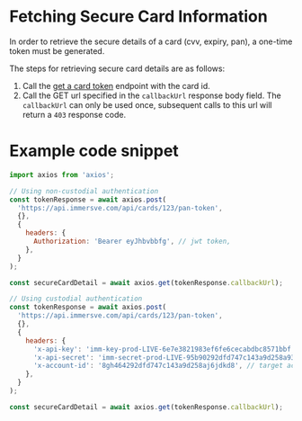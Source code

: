 
# Fetching Secure Card Information

In order to retrieve the secure details of a card (cvv, expiry, pan), a one-time token must be generated.

The steps for retrieving secure card details are as follows:

1. Call the [get a card token](/api-reference/get-a-card-token) endpoint with the card id.
2. Call the GET url specified in the `callbackUrl` response body field. The `callbackUrl` can only be used once, subsequent calls to this url will return a `403` response code.

# Example code snippet

<Tabs>
<TabItem value="js" label="JavaScript">

```js
import axios from 'axios';

// Using non-custodial authentication
const tokenResponse = await axios.post(
  'https://api.immersve.com/api/cards/123/pan-token',
  {},
  {
    headers: {
      Authorization: 'Bearer eyJhbvbbfg', // jwt token,
    },
  }
);

const secureCardDetail = await axios.get(tokenResponse.callbackUrl);

// Using custodial authentication
const tokenResponse = await axios.post(
  'https://api.immersve.com/api/cards/123/pan-token',
  {},
  {
    headers: {
      'x-api-key': 'imm-key-prod-LIVE-6e7e3821983ef6fe6cecabdbc8571bbf',
      'x-api-secret': 'imm-secret-prod-LIVE-95b90292dfd747c143a9d258a93fb835',
      'x-account-id': '8gh464292dfd747c143a9d258aj6jdkd8', // target account id (the account id this card belongs to)
    },
  }
);

const secureCardDetail = await axios.get(tokenResponse.callbackUrl);
```

</TabItem>
</Tabs>
